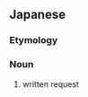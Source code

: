 ==Japanese==
{{ja-kanjitab|い|らい|しょ|yomi=o}}

===Etymology===
{{suffix|依頼|書|lang=ja|t1=request|t2=document|sort=いらいしょ}}

===Noun===
{{ja-noun|いらいしょ}}

# written request